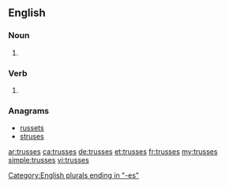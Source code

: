 ==English==

===Noun===
{{head|en|plural}}

# {{plural of|truss|lang=en}}

===Verb===
{{head|en|verb form}}

# {{en-third-person singular of|truss}}

===Anagrams===
* [[russets#English|russets]]
* [[struses#English|struses]]

[[Category:English plurals ending in "-es"]]

[[ar:trusses]]
[[ca:trusses]]
[[de:trusses]]
[[et:trusses]]
[[fr:trusses]]
[[my:trusses]]
[[simple:trusses]]
[[vi:trusses]]